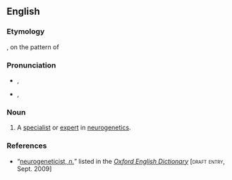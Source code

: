 ==English==

===Etymology===
{{prefix|neuro|geneticist|lang=en}}, on the pattern of {{m|en|neurogenetics}}

===Pronunciation===
* {{a|RP}} {{enPR|nyo͝oə'rōjĭnĕtʹĭsĭst}}, {{IPA|/ˌnjʊəɹəʊd͡ʒəˈnɛtɪsɪst/|lang=en}}
* {{a|GA}} {{enPR|no͝o'rōjənĕtʹĭsĭst}}, {{IPA|/ˌnʊɹoʊd͡ʒəˈnɛtɪsɪst/|lang=en}}

===Noun===
{{en-noun}}

# {{lb|en|biology|and|medicine}} A [[specialist]] or [[expert]] in [[neurogenetics]].

===References===
* “<span class="plainlinks">[http://dictionary.oed.com/cgi/entry/00323556 neurogeneticist, ''n.'']</span>” listed in the ''[[w:Oxford English Dictionary|Oxford English Dictionary]]'' [<span style="font-variant:small-caps">draft entry</span>, Sept. 2009]